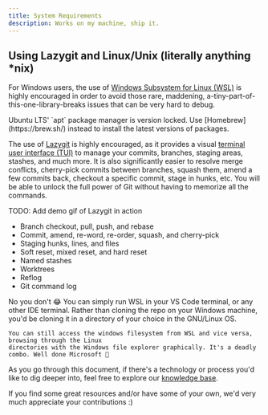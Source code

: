```yaml
---
title: System Requirements
description: Works on my machine, ship it.
---
```



## Using Lazygit and Linux/Unix (literally anything \*nix)

For Windows users, the use of [Windows Subsystem for Linux (WSL)](https://learn.microsoft.com/en-us/windows/wsl/install) is highly encouraged in order to avoid those rare, maddening, a-tiny-part-of-this-one-library-breaks issues that can be very hard to debug.

  <Callout type="warn">
Ubuntu LTS' `apt` package manager is version locked. Use [Homebrew](https://brew.sh/) instead to install the latest versions of packages.
  </Callout>

The use of [Lazygit](https://github.com/jesseduffield/lazygit) is highly encouraged, as it provides a visual [terminal user interface (TUI)](https://en.wikipedia.org/wiki/Text-based_user_interface) to manage your commits, branches, staging areas, stashes, and much more. It is also significantly easier to resolve merge conflicts, cherry-pick commits between branches, squash them, amend a few commits back, checkout a specific commit, stage in hunks, etc. You will be able to unlock the full power of Git without having to memorize all the commands.

TODO: Add demo gif of Lazygit in action

- Branch checkout, pull, push, and rebase
- Commit, amend, re-word, re-order, squash, and cherry-pick
- Staging hunks, lines, and files
- Soft reset, mixed reset, and hard reset
- Named stashes
- Worktrees
- Reflog
- Git command log

<Accordions>
  <Accordion title="Do I need to switch to the dark side and code in shell? 💀">
    No you don't 😂 You can simply run WSL in your VS Code terminal, or any other
    IDE terminal. Rather than cloning the repo on your Windows machine, you'd be
    cloning it in a directory of your choice in the GNU/Linux OS.

    You can still access the windows filesystem from WSL and vice versa, browsing through the Linux
    directories with the Windows file explorer graphically. It's a deadly
    combo. Well done Microsoft 👏

  </Accordion>
</Accordions>

As you go through this document, if there's a technology or process you'd like to dig deeper into, feel free to explore our [knowledge base](/docs/knowledge-base).

If you find some great resources and/or have some of your own, we'd very much appreciate your contributions :)
